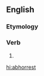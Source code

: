 ==English==

===Etymology===
{{suffix|abhor|est|lang=en}}

===Verb===
{{head|en|verb form}}

# {{en-archaic second-person singular of|abhor}}

[[hi:abhorrest]]